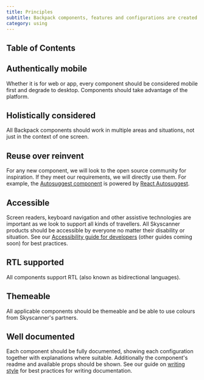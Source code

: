```yaml
---
title: Principles
subtitle: Backpack components, features and configurations are created with the following principles in mind.
category: using
---
```


## Table of Contents

## Authentically mobile

Whether it is for web or app, every component should be considered mobile first and degrade to desktop. Components should take advantage of the platform.

## Holistically considered

All Backpack components should work in multiple areas and situations, not just in the context of one screen.

## Reuse over reinvent

For any new component, we will look to the open source community for inspiration. If they meet our requirements, we will directly use them. For example, the [Autosuggest component](https://backpack.github.io/components/autosuggest) is powered by [React Autosuggest](https://react-autosuggest.js.org/).

## Accessible

Screen readers, keyboard navigation and other assistive technologies are important as we look to support all kinds of travellers. All Skyscanner products should be accessible by everyone no matter their disability or situation. See our [Accessibility guide for developers](guidelines/developer-accessibility-guidelines) (other guides coming soon) for best practices.

## RTL supported

All components support RTL (also known as bidirectional languages).

## Themeable

All applicable components should be themeable and be able to use colours from Skyscanner's partners.

## Well documented

Each component should be fully documented, showing each configuration together with explanations where suitable. Additionally the component's readme and available props should be shown. See our guide on [writing style](https://github.com/Skyscanner/backpack/blob/main/decisions/writing-docs.md) for best practices for writing documentation.
